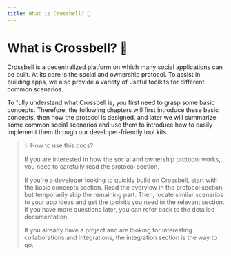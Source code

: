 ```yaml
---
title: What is Crossbell? 🔔
---
```


# What is Crossbell? 🔔

Crossbell is a decentralized platform on which many social applications can be built. At its core is the social and ownership protocol. To assist in building apps, we also provide a variety of useful toolkits for different common scenarios.

To fully understand what Crossbell is, you first need to grasp some basic concepts. Therefore, the following chapters will first introduce these basic concepts, then how the protocol is designed, and later we will summarize some common social scenarios and use them to introduce how to easily implement them through our developer-friendly tool kits.

> 💡 How to use this docs?
>
> If you are interested in how the social and ownership protocol works, you need to carefully read the protocol section.
>
> If you're a developer looking to quickly build on Crossbell, start with the basic concepts section. Read the overview in the protocol section, but temporarily skip the remaining part. Then, locate similar scenarios to your app ideas and get the toolkits you need in the relevant section. If you have more questions later, you can refer back to the detailed documentation.
>
> If you already have a project and are looking for interesting collaborations and integrations, the integration section is the way to go.
